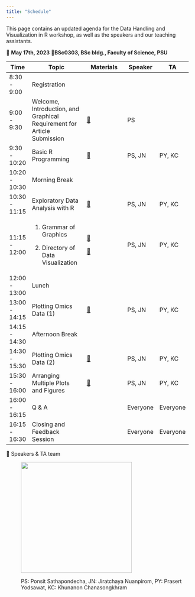 ```yaml
---
title: "Schedule"
---
```


This page contains an updated agenda for the Data Handling and Visualization in R workshop, as well as the speakers and our teaching assistants.

📅 **May 17th, 2023** 📍**BSc0303, BSc bldg., Faculty of Science, PSU**

+---------------+-------------------------------------------------------------------------+----------------------------------------------------------------------------+----------+----------+
| Time          | Topic                                                                   | Materials                                                                  | Speaker  | TA       |
+===============+=========================================================================+============================================================================+==========+==========+
| 8:30 - 9:00   | Registration                                                            |                                                                            |          |          |
+---------------+-------------------------------------------------------------------------+----------------------------------------------------------------------------+----------+----------+
| 9:00 - 9:30   | Welcome, Introduction, and Graphical Requirement for Article Submission | [📖](https://github.com/JirathNuan/r-handviz-workshop/blob/main/intro.pdf) | PS       |          |
+---------------+-------------------------------------------------------------------------+----------------------------------------------------------------------------+----------+----------+
| 9:30 - 10:20  | Basic R Programming                                                     | [📖](lectures/basic_R.qmd)                                                 | PS, JN   | PY, KC   |
+---------------+-------------------------------------------------------------------------+----------------------------------------------------------------------------+----------+----------+
| 10:20 - 10:30 | Morning Break                                                           |                                                                            |          |          |
+---------------+-------------------------------------------------------------------------+----------------------------------------------------------------------------+----------+----------+
| 10:30 - 11:15 | Exploratory Data Analysis with R                                        | [📖](lectures/exploratory_data_analysis.qmd)                               | PS, JN   | PY, KC   |
+---------------+-------------------------------------------------------------------------+----------------------------------------------------------------------------+----------+----------+
| 11:15 - 12:00 | 1.  Grammar of Graphics                                                 | [📖](lectures/grammar_of_graphics.qmd)                                     | PS, JN   | PY, KC   |
|               |                                                                         |                                                                            |          |          |
|               | 2.  Directory of Data Visualization                                     | [📖](lectures/directory_of_visualizations.qmd)                             |          |          |
+---------------+-------------------------------------------------------------------------+----------------------------------------------------------------------------+----------+----------+
| 12:00 - 13:00 | Lunch                                                                   |                                                                            |          |          |
+---------------+-------------------------------------------------------------------------+----------------------------------------------------------------------------+----------+----------+
| 13:00 - 14:15 | Plotting Omics Data (1)                                                 | [📖](lectures/plotting_omics_data.qmd)                                     | PS, JN   | PY, KC   |
+---------------+-------------------------------------------------------------------------+----------------------------------------------------------------------------+----------+----------+
| 14:15 - 14:30 | Afternoon Break                                                         |                                                                            |          |          |
+---------------+-------------------------------------------------------------------------+----------------------------------------------------------------------------+----------+----------+
| 14:30 - 15:30 | Plotting Omics Data (2)                                                 | [📖](lectures/plotting_omics_data.qmd)                                     | PS, JN   | PY, KC   |
+---------------+-------------------------------------------------------------------------+----------------------------------------------------------------------------+----------+----------+
| 15:30 - 16:00 | Arranging Multiple Plots and Figures                                    | [📖](lectures/arranging_plots.qmd)                                         | PS, JN   | PY, KC   |
+---------------+-------------------------------------------------------------------------+----------------------------------------------------------------------------+----------+----------+
| 16:00 - 16:15 | Q & A                                                                   |                                                                            | Everyone | Everyone |
+---------------+-------------------------------------------------------------------------+----------------------------------------------------------------------------+----------+----------+
| 16:15 - 16:30 | Closing and Feedback Session                                            |                                                                            | Everyone | Everyone |
+---------------+-------------------------------------------------------------------------+----------------------------------------------------------------------------+----------+----------+

📢 Speakers & TA team

:   

:   ![](img/team.png){width="300"}

:   PS: Ponsit Sathapondecha, JN: Jiratchaya Nuanpirom, PY: Prasert Yodsawat, KC: Khunanon Chanasongkhram
